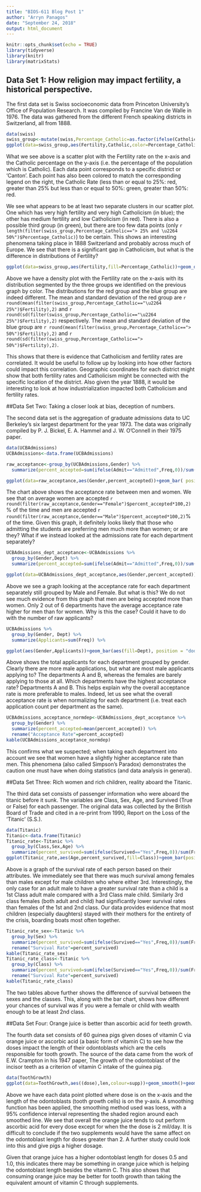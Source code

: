 ```yaml
---
title: "BIOS-611 Blog Post 1"
author: "Arryn Panagos"
date: "September 24, 2018"
output: html_document
---
```


```r
knitr::opts_chunk$set(echo = TRUE)
library(tidyverse)
library(knitr)
library(matrixStats)
```

## Data Set 1: How religion may impact fertility, a historical perspective.

The first data set is Swiss socioeconomic data from Princeton University's Office of Population Research. It was compiled by Francine Van de Walle in 1976. The data was gathered from the different French speaking districts in Switzerland, all from 1888. 

```r
data(swiss)
swiss_group<-mutate(swiss,Percentage_Catholic=as.factor(ifelse(Catholic<=25,"\u2264 25%",ifelse(Catholic>25 & Catholic<=75,"> 25% and \u2264 50%","> 50%"))))
ggplot(data=swiss_group,aes(Fertility,Catholic,color=Percentage_Catholic))+geom_point()+ggtitle("Fertility Rate vs. Catholic Percentage")+ylab("Catholic Percentage")+xlab("Fertility Rate")+ labs(color='Catholic Percentage')
```

What we see above is a scatter plot with the Fertility rate on the x-axis and the Catholic percentage on the y-axis (i.e. the percentage of the population which is Catholic). Each data point corresponds to a specific district or 'Canton'. Each point has also been colored to match the corresponding legend on the right, the Catholic Rate (less than or equal to 25%: red, greater than 25% but less than or equal to 50%: green, greater than 50%: red.

We see what appears to be at least two separate clusters in our scatter plot. One which has very high fertility and very high Catholicism (in blue); the other has medium fertility and low Catholicism (in red). There is also a possible third group (in green), but there are too few data points (only `r length(filter(swiss_group,Percentage_Catholic=="> 25% and \u2264 50%")$Percentage_Catholic)`) to be certain. This shows an interesting phenomena taking place in 1888 Switzerland and probably across much of Europe. We see that there is a significant gap in Catholicism, but what is the difference in distributions of Fertility?

```r
ggplot(data=swiss_group,aes(Fertility,fill=Percentage_Catholic))+geom_density(alpha=.4)+ggtitle("Fertility Rate Density")+ylab("Density")+xlab("Fertility Rate")+scale_fill_discrete(name="Percentage Catholic")
```

Above we have a density plot with the Fertility rate on the x-axis with its distribution segmented by the three groups we identified on the previous graph by color. The distributions for the red group and the blue group are indeed different. The mean and standard deviation of the red group are `r round(mean(filter(swiss_group,Percentage_Catholic=="\u2264 25%")$Fertility),2)` and `r round(sd(filter(swiss_group,Percentage_Catholic=="\u2264 25%")$Fertility),2)` respectively. The mean and standard deviation of the blue group are `r round(mean(filter(swiss_group,Percentage_Catholic=="> 50%")$Fertility),2)` and `r round(sd(filter(swiss_group,Percentage_Catholic=="> 50%")$Fertility),2)`.

This shows that there is evidence that Catholicism and fertility rates are correlated. It would be useful to follow up by looking into how other factors could impact this correlation. Geographic coordinates for each district might show that both fertility rates and Catholicism might be connected with the specific location of the district. Also given the year 1888, it would be interesting to look at how industrialization impacted both Catholicism and fertility rates.

##Data Set Two: Taking a closer look at bias, deception of numbers. 

The second data set is the aggregation of graduate admissions data to UC Berkeley's six largest department for the year 1973. The data was originally compiled by  P. J. Bickel, E. A. Hammel and J. W. O'Connell in their 1975 paper.


```r
data(UCBAdmissions)
UCBAdmissions<-data.frame(UCBAdmissions)

raw_acceptance<-group_by(UCBAdmissions,Gender) %>%
  summarize(percent_accepted=sum(ifelse(Admit=="Admitted",Freq,0))/sum(Freq))

ggplot(data=raw_acceptance,aes(Gender,percent_accepted))+geom_bar( position = "dodge", stat="identity")+ylab("Acceptance Rate")+ggtitle("Percent Accepted: Male vs. Female")
```

The chart above shows the acceptance rate between men and women. We see that on average women are accepted `r round(filter(raw_acceptance,Gender=="Female")$percent_accepted*100,2)`% of the time and men are accepted `r round(filter(raw_acceptance,Gender=="Male")$percent_accepted*100,2)`% of the time. Given this graph, it definitely looks likely that those who admitting the students are preferring men much more than women; or are they? What if we instead looked at the admissions rate for each department separately?

```r
UCBAdmissions_dept_acceptance<-UCBAdmissions %>%
  group_by(Gender,Dept) %>%
  summarize(percent_accepted=sum(ifelse(Admit=="Admitted",Freq,0))/sum(Freq))

ggplot(data=UCBAdmissions_dept_acceptance,aes(Gender,percent_accepted))+geom_bar(aes(fill=Dept), position = "dodge", stat="identity")+ylab("Acceptance Rate")+ggtitle("Acceptance Rate by Each Department: Male vs. Female")
```

Above we see a graph looking at the acceptance rate for each department separately still grouped by Male and Female. But what is this? We do not see much evidence from this graph that men are being accepted more than women. Only 2 out of 6 departments have the average acceptance rate higher for men than for women. Why is this the case? Could it have to do with the number of raw applicants?

```r
UCBAdmissions %>%
  group_by(Gender, Dept) %>%
  summarize(Applicants=sum(Freq)) %>%

ggplot(aes(Gender,Applicants))+geom_bar(aes(fill=Dept), position = "dodge", stat="identity")+ylab("Applicants")+ggtitle("Total Applicants by Each Department: Male vs. Female")
```

Above shows the total applicants for each department grouped by gender. Clearly there are more male applications, but what are most male applicants applying to? The departments A and B, whereas the females are barely applying to those at all. Which departments have the highest acceptance rate? Departments A and B. This helps explain why the overall acceptance rate is more preferable to males. Indeed, let us see what the overall acceptance rate is when normalizing for each department (i.e. treat each application count per department as the same).


```r
UCBAdmissions_acceptance_normdep<-UCBAdmissions_dept_acceptance %>%
  group_by(Gender) %>%
  summarize(percent_accepted=mean(percent_accepted)) %>%
  rename("Acceptance Rate"=percent_accepted)
kable(UCBAdmissions_acceptance_normdep)
```

This confirms what we suspected; when taking each department into account we see that women have a slightly higher acceptance rate than men. This phenomena (also called Simpson's Paradox) demonstrates the caution one must have when doing statistics (and data analysis in general).

##Data Set Three: Rich women and rich children, reality aboard the Titanic.

The third data set consists of passenger information who were aboard the titanic before it sunk. The variables are Class, Sex, Age, and Survived (True or False) for each passenger. The original data was collected by the British Board of Trade and cited in a re-print from 1990, Report on the Loss of the 'Titanic' (S.S.).

```r
data(Titanic)
Titanic<-data.frame(Titanic)
Titanic_rate<-Titanic %>%
  group_by(Class,Sex,Age) %>%
  summarize(percent_survived=sum(ifelse(Survived=="Yes",Freq,0))/sum(Freq))
ggplot(Titanic_rate,aes(Age,percent_survived,fill=Class))+geom_bar(position="dodge",stat="identity")+ylab("Survival Rate")+facet_grid(~Sex)+ggtitle("Titanic Survival Rates")
```

Above is a graph of the survival rate of each person based on their attributes. We immediately see that there was much survival among females than males except for male children who where either 3rd. Interestingly, the only case for an adult male to have a greater survival rate than a child is a 1st Class adult male compared with a 3rd Class male child. Similarly 3rd class females (both adult and child) had significantly lower survival rates than females of the 1st and 2nd class. Our data provides evidence that most children (especially daughters) stayed with their mothers for the entirety of the crisis, boarding boats most often together.

```r
Titanic_rate_sex<-Titanic %>%
  group_by(Sex) %>%
  summarize(percent_survived=sum(ifelse(Survived=="Yes",Freq,0))/sum(Freq)) %>%
  rename("Survival Rate"=percent_survived)
kable(Titanic_rate_sex)
Titanic_rate_class<-Titanic %>%
  group_by(Class) %>%
  summarize(percent_survived=sum(ifelse(Survived=="Yes",Freq,0))/sum(Freq)) %>%
  rename("Survival Rate"=percent_survived)
kable(Titanic_rate_class)
```

The two tables above further shows the difference of survival between the sexes and the classes. This, along with the bar chart, shows how different your chances of survival was if you were a female or child with wealth enough to be at least 2nd class.

##Data Set Four: Orange juice is better than ascorbic acid for teeth growth.

The fourth data set consists of 60 guinea pigs given doses of vitamin C via orange juice or ascorbic acid (a basic form of vitamin C) to see how the doses impact the length of their odontoblasts which are the cells responsible for tooth growth. The source of the data came from the work of E.W. Crampton in his 1947 paper, The growth of the odontoblast of the incisor teeth as a criterion of vitamin C intake of the guinea pig.

```r
data(ToothGrowth)
ggplot(data=ToothGrowth,aes((dose),len,colour=supp))+geom_smooth()+geom_point()+xlab("Dose: milligrams per day")+ylab("Odontoblast (tooth growth cell) Length")+labs(color="Supplement")+scale_color_manual(labels=c("Orange Juice","Ascorbic Acid"),values=c("red","blue"))+ggtitle("Guinea Pig Odontoblast Lengths for given Dosage")
```

Above we have each data point plotted where dose is on the x-axis and the length of the odontoblasts (tooth growth cells) is on the y-axis. A smoothing function has been applied, the smoothing method used was loess, with a 95% confidence interval representing the shaded region around each smoothed line. We see that overall the orange juice tends to out perform ascorbic acid for every dose except for when the the dose is 2 mil/day. It is difficult to conclude if the two supplements would have the same affect on the odontoblast length for doses greater than 2. A further study could look into this and give pigs a higher dosage.

Given that orange juice has a higher odontoblast length for doses 0.5 and 1.0, this indicates there may be something in orange juice which is helping the odontoblast length besides the vitamin C. This also shows that consuming orange juice may be better for tooth growth than taking the equivalent amount of vitamin C through supplements. 